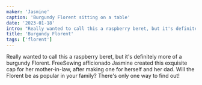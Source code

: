 ```yaml
---
maker: 'Jasmine'
caption: 'Burgundy Florent sitting on a table'
date: '2023-01-18'
intro: "Really wanted to call this a raspberry beret, but it's definitely more of a burgundy Florent. FreeSewing afficionado Jasmine created this exquisite cap for her mother-in-law, after making one for herself and her dad. Will the Florent be as popular in your family? There's only one way to find out!"
title: 'Burgundy Florent'
tags: ['florent']
---
```


<!-- truncate -->

Really wanted to call this a raspberry beret, but it's definitely more of a burgundy Florent. FreeSewing afficionado Jasmine created this exquisite cap for her mother-in-law, after making one for herself and her dad. Will the Florent be as popular in your family? There's only one way to find out!
